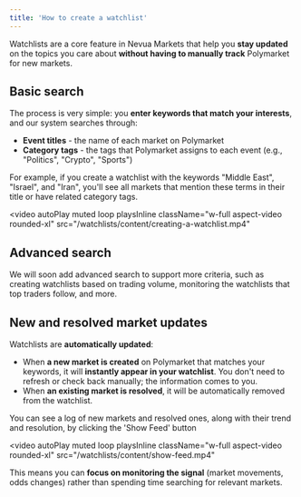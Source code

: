 ```yaml
---
title: 'How to create a watchlist'
---
```


Watchlists are a core feature in Nevua Markets that help you **stay updated** on the topics you care about **without having to manually track** Polymarket for new markets.

## Basic search

The process is very simple: you **enter keywords that match your interests**, and our system searches through:

- **Event titles** - the name of each market on Polymarket
- **Category tags** - the tags that Polymarket assigns to each event (e.g., "Politics", "Crypto", "Sports")

For example, if you create a watchlist with the keywords "Middle East", "Israel", and "Iran", you'll see all markets that mention these terms in their title or have related category tags.

<video
  autoPlay
  muted
  loop
  playsInline
  className="w-full aspect-video rounded-xl"
  src="/watchlists/content/creating-a-watchlist.mp4"
></video>

## Advanced search

We will soon add advanced search to support more criteria, such as creating watchlists based on trading volume, monitoring the watchlists that top traders follow, and more.

## New and resolved market updates

Watchlists are **automatically updated**:

- When **a new market is created** on Polymarket that matches your keywords, it will **instantly appear in your watchlist**. You don't need to refresh or check back manually; the information comes to you.
- When **an existing market is resolved**, it will be automatically removed from the watchlist.

<Tip>You can see a log of new markets and resolved ones, along with their trend and resolution, by clicking the 'Show Feed' button</Tip>

<video
  autoPlay
  muted
  loop
  playsInline
  className="w-full aspect-video rounded-xl"
  src="/watchlists/content/show-feed.mp4"
></video>

This means you can **focus on monitoring the signal** (market movements, odds changes) rather than spending time searching for relevant markets.